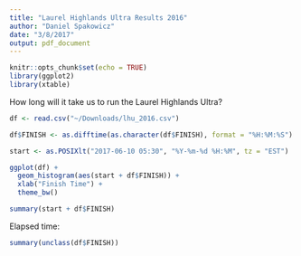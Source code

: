 ```yaml
---
title: "Laurel Highlands Ultra Results 2016"
author: "Daniel Spakowicz"
date: "3/8/2017"
output: pdf_document
---
```


```r
knitr::opts_chunk$set(echo = TRUE)
library(ggplot2)
library(xtable)
```

How long will it take us to run the Laurel Highlands Ultra?

```r
df <- read.csv("~/Downloads/lhu_2016.csv")

df$FINISH <- as.difftime(as.character(df$FINISH), format = "%H:%M:%S")

start <- as.POSIXlt("2017-06-10 05:30", "%Y-%m-%d %H:%M", tz = "EST")

ggplot(df) +
  geom_histogram(aes(start + df$FINISH)) +
  xlab("Finish Time") +
  theme_bw()

summary(start + df$FINISH)
```

Elapsed time:
```r
summary(unclass(df$FINISH))
```

